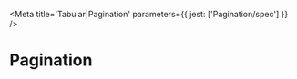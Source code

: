 

<Meta title='Tabular|Pagination' parameters={{ jest: ['Pagination/spec'] }} />

# Pagination

<Preview>
  <Story name='Default'>
    <Pagination
      count={500}
      onSetItemsPerPage={action('setItemsPerPage')}
      onSetCurrent={action('setCurrent')}
    />
  </Story>
</Preview>

<Props of={Pagination} />
